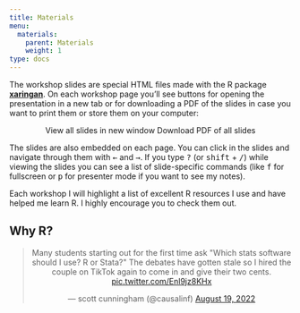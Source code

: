 ```yaml
---
title: Materials
menu:
  materials:
    parent: Materials
    weight: 1
type: docs
---
```


The workshop slides are special HTML files made with the R package [**xaringan**](https://bookdown.org/yihui/rmarkdown/xaringan.html). On each workshop page you'll see buttons for opening the presentation in a new tab or for downloading a PDF of the slides in case you want to print them or store them on your computer:

<p style="text-align:center;"><span class="btn btn-primary btn-lg"><i class="fas fa-external-link-alt"></i> View all slides in new window</span> <span class="btn btn-primary btn-lg"><i class="far fa-file-pdf"></i> Download PDF of all slides</span></p>

The slides are also embedded on each page. You can click in the slides and navigate through them with <kbd>←</kbd> and <kbd>→</kbd>. If you type <kbd>?</kbd> (or <kbd>shift</kbd> + <kbd>/</kbd>) while viewing the slides you can see a list of slide-specific commands (like <kbd>f</kbd> for fullscreen or <kbd>p</kbd> for presenter mode if you want to see my notes).

Each workshop I will highlight a list of excellent R resources I use and have helped me learn R. I highly encourage you to check them out.

## Why R? 

<center>


<blockquote class="twitter-tweet"><p lang="en" dir="ltr">Many students starting out for the first time ask &quot;Which stats software should I use? R or Stata?&quot; The debates have gotten stale so I hired the couple on TikTok again to come in and give their two cents. <a href="https://t.co/Enl9jz8KHx">pic.twitter.com/Enl9jz8KHx</a></p>&mdash; scott cunningham (@causalinf) <a href="https://twitter.com/causalinf/status/1560517531227627520?ref_src=twsrc%5Etfw">August 19, 2022</a></blockquote> <script async src="https://platform.twitter.com/widgets.js" charset="utf-8"></script>

</center>